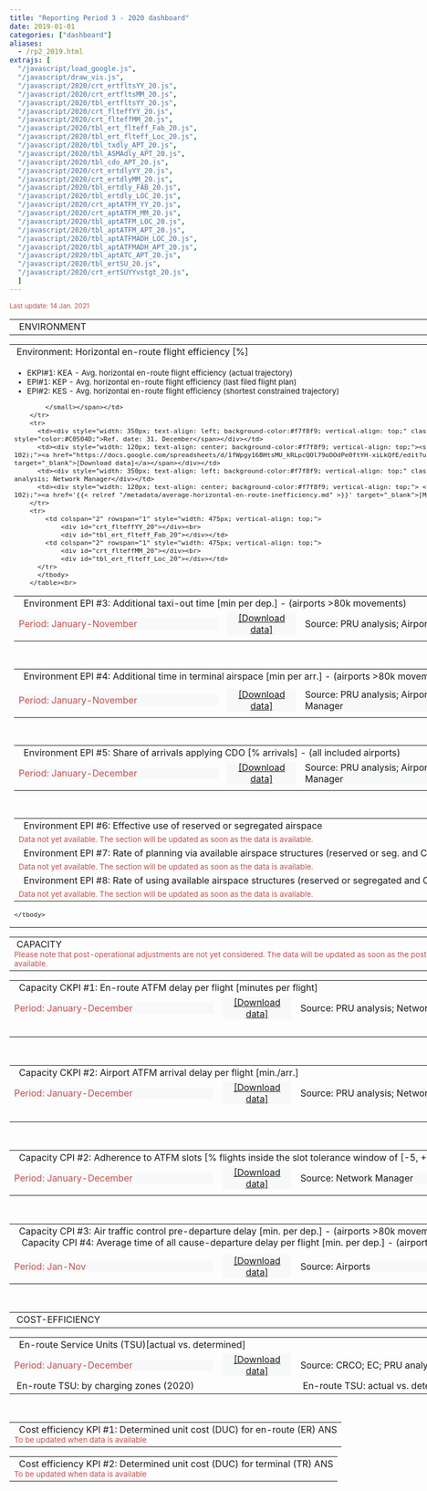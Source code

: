 ```yaml
---
title: "Reporting Period 3 - 2020 dashboard"
date: 2019-01-01
categories: ["dashboard"]
aliases:
  - /rp2_2019.html
extrajs: [
  "/javascript/load_google.js",
  "/javascript/draw_vis.js",
  "/javascript/2020/crt_ertfltsYY_20.js",
  "/javascript/2020/crt_ertfltsMM_20.js",
  "/javascript/2020/tbl_ertfltsYY_20.js",
  "/javascript/2020/crt_flteffYY_20.js",
  "/javascript/2020/crt_flteffMM_20.js",
  "/javascript/2020/tbl_ert_flteff_Fab_20.js",
  "/javascript/2020/tbl_ert_flteff_Loc_20.js",
  "/javascript/2020/tbl_txdly_APT_20.js",
  "/javascript/2020/tbl_ASMAdly_APT_20.js",
  "/javascript/2020/tbl_cdo_APT_20.js",
  "/javascript/2020/crt_ertdlyYY_20.js",
  "/javascript/2020/crt_ertdlyMM_20.js",
  "/javascript/2020/tbl_ertdly_FAB_20.js",
  "/javascript/2020/tbl_ertdly_LOC_20.js",
  "/javascript/2020/crt_aptATFM_YY_20.js",
  "/javascript/2020/crt_aptATFM_MM_20.js",
  "/javascript/2020/tbl_aptATFM_LOC_20.js",
  "/javascript/2020/tbl_aptATFM_APT_20.js",
  "/javascript/2020/tbl_aptATFMADH_LOC_20.js",
  "/javascript/2020/tbl_aptATFMADH_APT_20.js",
  "/javascript/2020/tbl_aptATC_APT_20.js",
  "/javascript/2020/tbl_ertSU_20.js",
  "/javascript/2020/crt_ertSUYYvstgt_20.js",
  ]
---
```

<script type="text/javascript" src="//www.google.com/jsapi"></script>

<small><span style="color:#C0504D;">Last update: 14 Jan. 2021</small></span>
<!-- TRAFFIC --
<table style="text-align: left; width: 950px;" border="0" cellpadding="2" cellspacing="2">
  <tbody>
  <tr>
    <td colspan="2" rowspan="1" style="width: 950px"><div class="head2">&nbsp;Traffic</div></td>
  </tr>
      <table style="width: 950px;" border="0" cellpadding="1" cellspacing="1">
        <tbody>
        <tr>
        <td colspan="4" rowspan="1"><div class="head3">&nbsp; Average daily IFR flights</div></td>
        </tr>
        <tr>
          <td><div style="width: 350px; text-align: left; background-color:#f7f8f9; vertical-align: top;" class="data-period"> <span style="color:#C0504D;">Period: January-December</span></div></td>
          <td><div style="width: 120px; text-align: center; background-color:#f7f8f9; vertical-align: top;"><span style="color: rgb(102, 102, 102);"><a href="https://docs.google.com/spreadsheets/d/1kF6KGfa4eBoh8rpdyzvJXhfigLKR8coSbi-R5nQTMF0/edit?usp=sharing&hl=en_GB" target="_blank">[Download data]</a></span></div></td>
          <td><div style="width: 350px; text-align: left; background-color:#f7f8f9; vertical-align: top;" class="data-source">Source: Network Manager</div></td>
          <td><div style="width: 120px; text-align: center; background-color:#f7f8f9; vertical-align: top;"> <span style="color: rgb(102, 102, 102);"><a href='{{< relref "/metadata/minutes-of-en-route-atfm-delay-per-flight-ses-rp2.md" >}}' target="_blank">[Meta data]</a></span></div></td>
        </tr>     
        <tr>
          <td colspan="2" rowspan="1" style="width: 475px; vertical-align: top;">
            <div id="crt_cap_ert_YY"></div>
            <div style="float: left;" id="crt_ertfltsYY_20"></div>
            <div style="float: left;" id="crt_ertfltsMM_20"></div></td>
          <td colspan="2" rowspan="1" style="width: 475px; vertical-align: top;">
          <div style="float: top;" id="tbl_ertfltsYY_20"></div></td>
        </tr>
      </tbody>
      </table>
</tbody>
</table>

<table style="text-align: left; width: 950px;" border="0" cellpadding="2" cellspacing="2">
  <tbody>
  <tr>
    <td colspan="4" rowspan="1" style="width: 950px">
        <table style="text-align: left; width: 950px;" border="0" cellpadding="2" cellspacing="2">
        <tbody>
    <tr>
            <td colspan="4" rowspan="1" style="width: 950px"><div class="head2">&nbsp;SAFETY</div><small><span style="color:#C0504D;">
            To be provided in line with the scheduled reporting cycle.
       <!--   <ul>
              <li>SKPI#1: Effectiveness of Safety Management (EoSM)</li>
              <li>SPI#1: Separation Minima Infringements (SMI)</li>
              <li>SPI#2: Separation Minima Infringements (SMI) with any contributions from ATS or CNS</li>
              <li>SPI#3: Runway Incursions (RI)</li>
              <li>SPI#4: Runway Incursions with any contribution from ATS or CNS</li>
              <li>SPI#5: Application of automatic safety data recording</li>
            </ul>  -->
            </small></span></td>
  </tr>
  </tbody>
</table>

<!-- ENVIRONMENT-->
<table style="text-align: left; width: 950px;" border="0" cellpadding="2" cellspacing="2">
  <tbody>
  <tr>
    <td colspan="4" rowspan="1" style="width: 950px"><div class="head2">&nbsp; ENVIRONMENT</div></td>
  </tr>
    <!-- Horizontal en-route flight efficiency-->
      <table style="width: 950px;" border="0" cellpadding="1" cellspacing="1">
        <tbody>
        <tr>
          <td colspan="4" rowspan="1"><div class="head3">&nbsp;Environment: Horizontal en-route flight efficiency [%]</div></td>
        </tr>
        <tr>
          <td colspan="4" rowspan="1" style="width: 950px"><small><span>
            <ul>
              <li>EKPI#1: KEA - Avg. horizontal en-route flight efficiency (actual trajectory)</li>
              <li>EPI#1: KEP - Avg. horizontal en-route flight efficiency (last filed flight plan)</li>
              <li>EPI#2: KES - Avg. horizontal en-route flight efficiency (shortest constrained trajectory)</li>
            </ul>  
            </small></span></td>
        </tr>
        <tr>
          <td><div style="width: 350px; text-align: left; background-color:#f7f8f9; vertical-align: top;" class="data-period"> <span style="color:#C0504D;">Ref. date: 31. December</span></div></td>
          <td><div style="width: 120px; text-align: center; background-color:#f7f8f9; vertical-align: top;"><span style="color: rgb(102, 102, 102);"><a href="https://docs.google.com/spreadsheets/d/1fWpgy16BHtsMU_kRLpcQOl79oDOdPe0ftYH-xiLkQfE/edit?usp=sharing&hl=en_GB" target="_blank">[Download data]</a></span></div></td>
          <td><div style="width: 350px; text-align: left; background-color:#f7f8f9; vertical-align: top;" class="data-source">Source: PRU analysis; Network Manager</div></td>
          <td><div style="width: 120px; text-align: center; background-color:#f7f8f9; vertical-align: top;"> <span style="color: rgb(102, 102, 102);"><a href='{{< relref "/metadata/average-horizontal-en-route-inefficiency.md" >}}' target="_blank">[Meta data]</a></span></div></td>
        </tr>
        <tr>
            <td colspan="2" rowspan="1" style="width: 475px; vertical-align: top;">
                <div id="crt_flteffYY_20"></div><br>
                <div id="tbl_ert_flteff_Fab_20"></div></td>
            <td colspan="2" rowspan="1" style="width: 475px; vertical-align: top;">
                <div id="crt_flteffMM_20"></div><br>
                <div id="tbl_ert_flteff_Loc_20"></div></td>
          </tr>
          </tbody>
        </table><br>
   <!-- Additional taxi-out time-->
        <table style="width: 950px;" border="0" cellpadding="1" cellspacing="1">
          <tbody>
          <tr>
            <td colspan="4" rowspan="1"><div class="head3">&nbsp; Environment EPI #3: Additional taxi-out time [min per dep.] - (airports >80k movements)</div><span style="color:#C0504D;"></span></td>
          </tr>
          <tr>
            <td><div style="width: 350px; text-align: left; background-color:#f7f8f9; vertical-align: top;" class="data-period"> <span style="color:#C0504D;">Period: January-November</span></div></td>
            <td><div style="width: 120px; text-align: center; background-color:#f7f8f9; vertical-align: top;"><span style="color: rgb(102, 102, 102);"><a href="https://docs.google.com/spreadsheets/d/1QiF_asYz5eN_nfPzI9VJ53ycpVElrLLHgqUtDgDZ7wc/edit?usp=sharing&hl=en_GB" target="_blank">[Download data]</a></span></div></td>
            <td><div style="width: 350px; text-align: left; background-color:#f7f8f9; vertical-align: top;" class="data-source">Source: PRU analysis; Airports</div></td>
            <td><div style="width: 120px; text-align: center; background-color:#f7f8f9; vertical-align: top;"> <span style="color: rgb(102, 102, 102);"><a href='{{< relref "/metadata/additional-taxi-out-time.html" >}}' target="_blank">[Meta data]</a></span></div></td>
          </tr>
          <tr>
            <td colspan="4" rowspan="1" style="vertical-align: top;"><div id="tbl_txdly_APT_20"></div></td>
          </tr>
          </tbody>
        </table><br>
    <!-- Additional ASMA time-->
        <table style="width: 950px;" border="0" cellpadding="1" cellspacing="1">
          <tbody>
          <tr>
            <td colspan="4" rowspan="1"><div class="head3">&nbsp; Environment EPI #4: Additional time in terminal airspace [min per arr.] - (airports >80k movements)</div><span style="color:#C0504D;"></span></td>
          </tr>
          <tr>
          <td colspan="4" rowspan="1" style="width: 950px"></td>
          </tr>
          <tr>
            <td><div style="width: 350px; text-align: left; background-color:#f7f8f9; vertical-align: top;" class="data-period"> <span style="color:#C0504D;">Period: January-November</span></div></td>
            <td><div style="width: 120px; text-align: center; background-color:#f7f8f9; vertical-align: top;"><span style="color: rgb(102, 102, 102);"><a href="https://docs.google.com/spreadsheets/d/1UAIg01RBSJAKEq3VcGLzKhVYL7xURBa-Y2MvI8juIGs/edit?usp=sharing&hl=en_GB" target="_blank">[Download data]</a></span></div></td>
            <td><div style="width: 350px; text-align: left; background-color:#f7f8f9; vertical-align: top;" class="data-source">Source: PRU analysis; Airports; Network Manager</div></td>
            <td><div style="width: 120px; text-align: center; background-color:#f7f8f9; vertical-align: top;"> <span style="color: rgb(102, 102, 102);"><a href='{{< relref "/metadata/additional-asma-time.html" >}}' target="_blank">[Meta data]</a></span></div></td>
          </tr>
          <tr>
            <td colspan="4" rowspan="1" style="vertical-align: top;"><div id="tbl_ASMAdly_APT_20"></div></td>
          </tr>
          </tbody>
        </table>  <br>
    <!-- Share of arrivals applying CDO -->
        <table style="width: 950px;" border="0" cellpadding="1" cellspacing="1">
          <tbody>
          <tr>
            <td colspan="4" rowspan="1"><div class="head3">&nbsp; Environment EPI #5: Share of arrivals applying CDO [% arrivals] - (all included airports)</div><span style="color:#C0504D;"></span></td>
          </tr>
    <!--  <tr>
          <td colspan="4" rowspan="1" style="width: 950px"><div><span style="color:#C0504D;"><small>Data for June and August not yet available due to processing issues. The section will be updated as soon as the data is available.</span></div></small></td>
          </tr> -->
          <tr>
            <td><div style="width: 350px; text-align: left; background-color:#f7f8f9; vertical-align: top;" class="data-period"> <span style="color:#C0504D;">Period: January-December</span></div></td>
            <td><div style="width: 120px; text-align: center; background-color:#f7f8f9; vertical-align: top;"><span style="color: rgb(102, 102, 102);"><a href="https://docs.google.com/spreadsheets/d/1m4wvV5KC-CxkrDd57pHPY7PmmxdmRSYlO_DRYyHdQD8/edit?usp=sharing&hl=en_GB" target="_blank">[Download data]</a></span></div></td>
            <td><div style="width: 350px; text-align: left; background-color:#f7f8f9; vertical-align: top;" class="data-source">Source: PRU analysis; Airports; Network Manager</div></td>
            <td><div style="width: 120px; text-align: center; background-color:#f7f8f9; vertical-align: top;"> <span style="color: rgb(102, 102, 102);"> </span></div></td>
          </tr>
          <tr>
            <td colspan="4" rowspan="1" style="vertical-align: top;"><div id="tbl_cdo_APT_20"></div></td>
          </tr>
          </tbody>
        </table><br>
 <!-- Use of share airspace etc -->
        <table style="width: 950px;" border="0" cellpadding="1" cellspacing="1">
          <tbody>
          <tr>
            <td colspan="4" rowspan="1"><div class="head3">&nbsp; Environment EPI #6: Effective use of reserved or segregated airspace</div><span style="color:#C0504D;"></span></td>
          </tr>
          <tr>
            <td colspan="4" rowspan="1" style="width: 950px"><div><span style="color:#C0504D;"><small>Data not yet available. The section will be updated as soon as the data is available.</span></div></small></td>
          </tr>
          <tr>
            <td colspan="4" rowspan="1"><div class="head3">&nbsp; Environment EPI #7: Rate of planning via available airspace structures (reserved or seg. and CDRs)</div><span style="color:#C0504D;"></span></td>
          </tr>
          <tr>
            <td colspan="4" rowspan="1" style="width: 950px"><div><span style="color:#C0504D;"><small>Data not yet available. The section will be updated as soon as the data is available.</span></div></small></td>
          </tr>
          <tr>
            <td colspan="4" rowspan="1"><div class="head3">&nbsp; Environment EPI #8: Rate of using available airspace structures (reserved or segregated and CDRs)</div><span style="color:#C0504D;"></span></td>
          </tr>
          <tr>
            <td colspan="4" rowspan="1" style="width: 950px"><div><span style="color:#C0504D;"><small>Data not yet available. The section will be updated as soon as the data is available.</span></div></small></td>
          </tr>
          </tbody>
        </table>
    </tbody>
</table>

<!-- CAPACITY-->
<table style="text-align: left; width: 950px;" border="0" cellpadding="2" cellspacing="2">
  <tbody>
    <tr>
      <td colspan="4" rowspan="1" style="width: 950px"><div class="head2">&nbsp;CAPACITY</div><span style="color:#C0504D;"><small>Please note that post-operational adjustments are not yet considered. The data will be updated as soon as the post-operational results are available.</span></small></td>
    </tr>
      <!-- EN-ROUTE ATFM DELAYS-->
       <table style="width: 950px;" border="0" cellpadding="1" cellspacing="1">
          <tbody>
          <tr>
            <td colspan="4" rowspan="1"><div class="head3">&nbsp; Capacity CKPI #1: En-route ATFM delay per flight [minutes per flight]</div></td>
          </tr>
          <tr>
            <td><div style="width: 350px; text-align: left; background-color:#f7f8f9; vertical-align: top;" class="data-period"> <span style="color:#C0504D;">Period: January-December</span></div></td>
            <td><div style="width: 120px; text-align: center; background-color:#f7f8f9; vertical-align: top;"><span style="color: rgb(102, 102, 102);"><a href="https://docs.google.com/spreadsheets/d/1sZdEvTAjHuNghBzbQeX6_WLdqcRXiiQCJoHG_IKS5t0/edit?usp=sharing&hl=en_GB" target="_blank">[Download data]</a></span></div></td>
            <td><div style="width: 350px; text-align: left; background-color:#f7f8f9; vertical-align: top;" class="data-source">Source: PRU analysis; Network Manager</div></td>
            <td><div style="width: 120px; text-align: center; background-color:#f7f8f9; vertical-align: top;"> <span style="color: rgb(102, 102, 102);"><a href='{{< relref "/metadata/minutes-of-en-route-atfm-delay-per-flight-ses-rp2.md" >}}' target="_blank">[Meta data]</a></span></div></td>
          </tr>
          <tr>
            <td colspan="2" rowspan="1" style="width: 475px; vertical-align: top;">
                <div id="crt_ertdlyYY_20"></div><br>
                <div id="tbl_ertdly_FAB_20"></div></td>
            <td colspan="2" rowspan="1" style="width: 475px; vertical-align: top;">
                <div id="crt_ertdlyMM_20"></div><br>
                <div id="tbl_ertdly_LOC_20"></div></td>
          </tr>
          </tbody>
        </table>  <br>
      <!-- AIRPORT ATFM ARRIVAL DELAYS-->
        <table style="width: 950px;" border="0" cellpadding="1" cellspacing="1">
          <tbody>
          <tr>
            <td colspan="4" rowspan="1"><div class="head3">&nbsp; Capacity CKPI #2: Airport ATFM arrival delay per flight [min./arr.]</div></td>
          </tr>
          <tr>
            <td><div style="width: 350px; text-align: left; background-color:#f7f8f9; vertical-align: top;" class="data-period"> <span style="color:#C0504D;">Period: January-December</span></div></td>
            <td><div style="width: 120px; text-align: center; background-color:#f7f8f9; vertical-align: top;"><span style="color: rgb(102, 102, 102);"><a href="https://docs.google.com/spreadsheets/d/195CpOYUhEKmHPUpT9_7nbYrzVYwlV72wOgiLPQjm5HM/edit?usp=sharing&hl=en_GB" target="_blank">[Download data]</a></span></div></td>
            <td><div style="width: 350px; text-align: left; background-color:#f7f8f9; vertical-align: top;" class="data-source">Source: PRU analysis; Network Manager</div></td>
            <td><div style="width: 120px; text-align: center; background-color:#f7f8f9; vertical-align: top;"> <span style="color: rgb(102, 102, 102);"><a href='{{< relref "/metadata/airport-atfm-delay.md" >}}' target="_blank">[Meta data]</a></span></div></td>
          </tr>
          <tr>
            <td colspan="2" rowspan="1" style="width: 475px; vertical-align: top;">
                <div id="crt_aptATFM_YY_20"></div><br>
                <div id="tbl_aptATFM_LOC_20"></div></td>
            <td colspan="2" rowspan="1" style="width: 475px; vertical-align: top;">
                <div id="crt_aptATFM_MM_20"></div><br>
                <div id="tbl_aptATFM_APT_20"></div></td>
          </tr>
          </tbody>
        </table>
    <br>
      <!-- ADHERENCE TO ATFM SLOTS--> 
        <table style="width: 950px;" border="0" cellpadding="1" cellspacing="1">
          <tbody>
          <tr>
            <td colspan="4" rowspan="1"><div class="head3">&nbsp; Capacity CPI #2: Adherence to ATFM slots [% flights inside the slot tolerance window of [-5, +10 min.]]</div></td>
          </tr>
          <tr>
            <td><div style="width: 350px; text-align: left; background-color:#f7f8f9; vertical-align: top;" class="data-period"> <span style="color:#C0504D;">Period: January-December</span></div></td>
            <td><div style="width: 120px; text-align: center; background-color:#f7f8f9; vertical-align: top;"><span style="color: rgb(102, 102, 102);"><a href="https://docs.google.com/spreadsheets/d/1EV2e5JKp7JDmfgV9R4x1BsCWMpjNvAJr-2_0if3FdNk/edit?usp=sharing&hl=en_GB" target="_blank">[Download data]</a></span></div></td>
            <td><div style="width: 350px; text-align: left; background-color:#f7f8f9; vertical-align: top;" class="data-source">Source: Network Manager</div></td>
            <td><div style="width: 120px; text-align: center; background-color:#f7f8f9; vertical-align: top;"> <span style="color: rgb(102, 102, 102);"><a href='{{< relref "/metadata/atfm-slot-adherence.md" >}}' target="_blank">[Meta data]</a></span></div></td>
          </tr>
          <tr>
            <td colspan="2" rowspan="1" style="width: 475px; vertical-align: top;">
                <div style="float: top;" id="tbl_aptATFMADH_LOC_20"></div></td>
            <td colspan="2" rowspan="1" style="width: 475px; vertical-align: top;">
                <div style="float: top;" id="tbl_aptATFMADH_APT_20"></div></td>
          </tr>
          </tbody>
        </table>
  <br>
    <!-- ATC PRE DEPARTURE DELAYS-->
      <table style="width: 950px;" border="0" cellpadding="1" cellspacing="1">
        <tbody>
        <tr>
          <td colspan="4" rowspan="1"><div class="head3">&nbsp; Capacity CPI #3: Air traffic control pre-departure delay [min. per dep.] - (airports >80k movements)<br>&nbsp; &nbsp;Capacity CPI #4: Average time of all cause-departure delay per flight [min. per dep.] - (airports >80k movements)</div></td>
        </tr>
        <tr>
          <td colspan="4" rowspan="1" style="width: 950px"></td>
        </tr>
        <tr>
          <td><div style="width: 350px; text-align: left; background-color:#f7f8f9; vertical-align: top;" class="data-period"> <span style="color:#C0504D;">Period: Jan-Nov</span></div></td>
          <td><div style="width: 120px; text-align: center; background-color:#f7f8f9; vertical-align: top;"><span style="color: rgb(102, 102, 102);"><a href="https://docs.google.com/spreadsheets/d/11zuYC1_SSSED1avP8WhcHdoF4bzPY1vF4Wii5uaLJ_E/edit?usp=sharing&hl=en_GB" target="_blank">[Download data]</a></span></div></td>
          <td><div style="width: 350px; text-align: left; background-color:#f7f8f9; vertical-align: top;" class="data-source">Source: Airports</div></td>
          <td><div style="width: 120px; text-align: center; background-color:#f7f8f9; vertical-align: top;"> <span style="color: rgb(102, 102, 102);"><a href='{{< relref "/metadata/atc-pre-departure-delay.md" >}}' target="_blank">[Meta data]</a></span></div></td>
        </tr>
        <tr>
          <td colspan="4" rowspan="1"> 
              <div style="float: top;" id="tbl_aptATC_APT_20"></div></td>
        </tr>
        </tbody>
      </table>
</table><br>
<!-- COST-EFFICIENCY-->
<table style="text-align: left; width: 950px;" border="0" cellpadding="2" cellspacing="2">
  <tbody>
  <tr>
    <td colspan="4" rowspan="1" style="width: 950px"><div class="head2">&nbsp;COST-EFFICIENCY</div></td>
  </tr>
   <!-- EN-ROUTE SERVICE UNITS-->
      <table style="width: 950px;" border="0" cellpadding="1" cellspacing="1">
        <tbody>
          <tr>
            <td colspan="4" rowspan="1"><div class="head3">&nbsp; En-route Service Units (TSU)[actual vs. determined]</div></td>
          </tr>
          <tr>
            <td><div style="width: 350px; text-align: left; background-color:#f7f8f9; vertical-align: top;" class="data-period"> <span style="color:#C0504D;">Period: January-December</span></div></td>
            <td><div style="width: 120px; text-align: center; background-color:#f7f8f9; vertical-align: top;"><span style="color: rgb(102, 102, 102);"><a href="https://docs.google.com/spreadsheets/d/13YVBtNinISY3WkGjjGUa7uIoV84bpVDpcT9m_OH8fBk/edit?usp=sharing" target="_blank">[Download data]</a></span></div></td>
            <td><div style="width: 350px; text-align: left; background-color:#f7f8f9; vertical-align: top;" class="data-source">Source: CRCO; EC; PRU analysis </div></td>
            <td><div style="width: 120px; text-align: center; background-color:#f7f8f9; vertical-align: top;"> <span style="color: rgb(102, 102, 102);"></span></div></td>
          </tr>
          <tr>
            <td colspan="2" rowspan="1" style="width: 475px, text-align: center; vertical-align: top; ">
              <div class="head4">&nbsp;En-route TSU: by charging zones (2020)</div>
              <div style="float: top;" id="tbl_ertSU_20"></div></td>
            <td colspan="2" rowspan="1" style="width: 475px, text-align: center; vertical-align: top; ">
              <div class="head4">&nbsp;En-route TSU: actual vs. determined (2020)</div>
              <div style="float: top;" id="crt_ertSUYYvstgt_20"></div></td>
          </tr>
        </tbody>
      </table> <br>
    <!-- DETERMINED UNIT COSTS FOR EN ROUTE ANS-->
       <table style="text-align: left; width: 950px;" border="0" cellpadding="1" cellspacing="1">
       <tbody>
            <tr>
              <td colspan="4" rowspan="1"><div class="head3">&nbsp; Cost efficiency KPI #1: Determined unit cost (DUC) for en-route (ER) ANS</div><span style="color:#C0504D;"><small>To be updated when data is available</small></span></td>
            </tr>
      </tbody>
     </table>
     <!-- DETERMINED UNIT COSTS FOR TERMINAL ANS-->
       <table style="text-align: left; width: 950px;" border="0" cellpadding="2" cellspacing="2">
            <tbody>
            <tr>
              <td colspan="4" rowspan="1"><div class="head3">&nbsp; Cost efficiency KPI #2: Determined unit cost (DUC) for terminal (TR) ANS</div><span style="color:#C0504D;"><small>To be updated when data is available</small></span></td>
            </tr>
        </tbody>
      </table>
  </tbody>
</table>

<script src="//d3js.org/d3.v3.min.js" type="text/javascript"></script>
<script type="text/javascript" src="https://pym.nprapps.org/pym.v1.min.js"></script>
